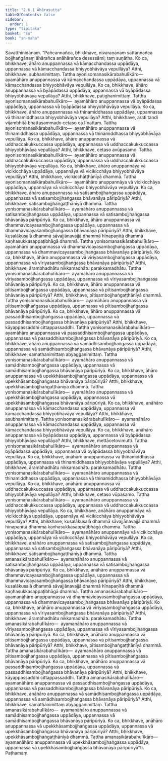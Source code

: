 ```yaml
---
title: "2.6.1 Āhārasutta"
tableOfContents: false
sidebar:
  order: 1
type: "tipitaka"
basket: "su"
book: "sn-maha"
---
```



<DynamicBreadcrumb />

<Division number="232" book="sn-maha" bookNo="14" page="90">

<Paragraph number="555" book="sn-maha">
Sāvatthinidānaṃ. “Pañcannañca, bhikkhave, nīvaraṇānaṃ sattannañca bojjhaṅgānaṃ āhārañca anāhārañca desessāmi; taṃ suṇātha. Ko ca, bhikkhave, āhāro anuppannassa vā kāmacchandassa uppādāya, uppannassa vā kāmacchandassa bhiyyobhāvāya vepullāya? Atthi, bhikkhave, subhanimittaṃ. Tattha ayonisomanasikārabahulīkāro—  ayamāhāro anuppannassa vā kāmacchandassa uppādāya, uppannassa vā kāmacchandassa bhiyyobhāvāya vepullāya.
</Paragraph>

<Paragraph number="556" book="sn-maha">
Ko ca, bhikkhave, āhāro anuppannassa vā byāpādassa uppādāya, uppannassa vā byāpādassa bhiyyobhāvāya vepullāya? Atthi, bhikkhave, paṭighanimittaṃ. Tattha ayonisomanasikārabahulīkāro—  ayamāhāro anuppannassa vā byāpādassa uppādāya, uppannassa vā byāpādassa bhiyyobhāvāya vepullāya.
</Paragraph>

<Paragraph number="557" book="sn-maha">
Ko ca, bhikkhave, āhāro anuppannassa vā thinamiddhassa uppādāya, uppannassa vā thinamiddhassa bhiyyobhāvāya vepullāya? Atthi, bhikkhave, arati tandi vijambhitā bhattasammado cetaso ca līnattaṃ. Tattha ayonisomanasikārabahulīkāro—  ayamāhāro anuppannassa vā thinamiddhassa uppādāya, uppannassa vā thinamiddhassa bhiyyobhāvāya vepullāya.
</Paragraph>

<Paragraph number="558" book="sn-maha">
Ko ca, bhikkhave, āhāro anuppannassa vā uddhaccakukkuccassa uppādāya, uppannassa vā uddhaccakukkuccassa bhiyyobhāvāya vepullāya? Atthi, bhikkhave, cetaso avūpasamo. Tattha ayonisomanasikārabahulīkāro—  ayamāhāro anuppannassa vā uddhaccakukkuccassa uppādāya, uppannassa vā uddhaccakukkuccassa bhiyyobhāvāya vepullāya.
</Paragraph>

<Paragraph number="559" book="sn-maha">
Ko ca, bhikkhave, āhāro anuppannāya vā vicikicchāya uppādāya, uppannāya vā vicikicchāya bhiyyobhāvāya vepullāya? Atthi, bhikkhave, vicikicchāṭṭhānīyā dhammā. Tattha ayonisomanasikārabahulīkāro—  ayamāhāro anuppannāya vā vicikicchāya uppādāya, uppannāya vā vicikicchāya bhiyyobhāvāya vepullāya.
</Paragraph>

<Paragraph number="560" book="sn-maha">
Ko ca, bhikkhave, āhāro anuppannassa vā satisambojjhaṅgassa uppādāya, uppannassa vā satisambojjhaṅgassa bhāvanāya pāripūriyā? Atthi, bhikkhave, satisambojjhaṅgaṭṭhānīyā dhammā. Tattha yonisomanasikārabahulīkāro—  ayamāhāro anuppannassa vā satisambojjhaṅgassa uppādāya, uppannassa vā satisambojjhaṅgassa bhāvanāya pāripūriyā.
</Paragraph>

<Paragraph number="561" book="sn-maha">
Ko ca, bhikkhave, āhāro anuppannassa vā dhammavicayasambojjhaṅgassa uppādāya, uppannassa vā dhammavicayasambojjhaṅgassa bhāvanāya pāripūriyā? Atthi, bhikkhave, kusalākusalā dhammā sāvajjānavajjā dhammā hīnapaṇītā dhammā kaṇhasukkasappaṭibhāgā dhammā. Tattha yonisomanasikārabahulīkāro—  ayamāhāro anuppannassa vā dhammavicayasambojjhaṅgassa uppādāya, uppannassa vā dhammavicayasambojjhaṅgassa bhāvanāya pāripūriyā.
</Paragraph>

<Paragraph number="562" book="sn-maha">
Ko ca, bhikkhave, āhāro anuppannassa vā vīriyasambojjhaṅgassa uppādāya, uppannassa vā vīriyasambojjhaṅgassa bhāvanāya pāripūriyā? Atthi, bhikkhave, ārambhadhātu nikkamadhātu parakkamadhātu. Tattha yonisomanasikārabahulīkāro—  ayamāhāro anuppannassa vā vīriyasambojjhaṅgassa uppādāya, uppannassa vā vīriyasambojjhaṅgassa bhāvanāya pāripūriyā.
</Paragraph>

<Paragraph number="563" book="sn-maha">
Ko ca, bhikkhave, āhāro anuppannassa vā pītisambojjhaṅgassa uppādāya, uppannassa vā pītisambojjhaṅgassa bhāvanāya pāripūriyā? Atthi, bhikkhave, pītisambojjhaṅgaṭṭhānīyā dhammā. Tattha yonisomanasikārabahulīkāro—  ayamāhāro anuppannassa vā pītisambojjhaṅgassa uppādāya, uppannassa vā pītisambojjhaṅgassa bhāvanāya pāripūriyā.
</Paragraph>

<Paragraph number="564" book="sn-maha">
Ko ca, bhikkhave, āhāro anuppannassa vā passaddhisambojjhaṅgassa uppādāya, uppannassa vā passaddhisambojjhaṅgassa bhāvanāya pāripūriyā? Atthi, bhikkhave, kāyappassaddhi cittappassaddhi. Tattha yonisomanasikārabahulīkāro—  ayamāhāro anuppannassa vā passaddhisambojjhaṅgassa uppādāya, uppannassa vā passaddhisambojjhaṅgassa bhāvanāya pāripūriyā.
</Paragraph>

<Paragraph number="565" book="sn-maha">
Ko ca, bhikkhave, āhāro anuppannassa vā samādhisambojjhaṅgassa uppādāya, uppannassa vā samādhisambojjhaṅgassa bhāvanāya pāripūriyā? Atthi, bhikkhave, samathanimittaṃ abyagganimittaṃ. Tattha yonisomanasikārabahulīkāro—  ayamāhāro anuppannassa vā samādhisambojjhaṅgassa uppādāya, uppannassa vā samādhisambojjhaṅgassa bhāvanāya pāripūriyā.
</Paragraph>

<Paragraph number="566" book="sn-maha">
Ko ca, bhikkhave, āhāro anuppannassa vā upekkhāsambojjhaṅgassa uppādāya, uppannassa vā upekkhāsambojjhaṅgassa bhāvanāya pāripūriyā? Atthi, bhikkhave, upekkhāsambojjhaṅgaṭṭhānīyā dhammā. Tattha yonisomanasikārabahulīkāro—  ayamāhāro anuppannassa vā upekkhāsambojjhaṅgassa uppādāya, uppannassa vā upekkhāsambojjhaṅgassa bhāvanāya pāripūriyā.
</Paragraph>

<Paragraph number="567" book="sn-maha">
Ko ca, bhikkhave, anāhāro anuppannassa vā kāmacchandassa uppādāya, uppannassa vā kāmacchandassa bhiyyobhāvāya vepullāya? Atthi, bhikkhave, asubhanimittaṃ. Tattha yonisomanasikārabahulīkāro—  ayamanāhāro anuppannassa vā kāmacchandassa uppādāya, uppannassa vā kāmacchandassa bhiyyobhāvāya vepullāya.
</Paragraph>

<Paragraph number="568" book="sn-maha">
Ko ca, bhikkhave, anāhāro anuppannassa vā byāpādassa uppādāya, uppannassa vā byāpādassa bhiyyobhāvāya vepullāya? Atthi, bhikkhave, mettācetovimutti. Tattha yonisomanasikārabahulīkāro—  ayamanāhāro anuppannassa vā byāpādassa uppādāya, uppannassa vā byāpādassa bhiyyobhāvāya vepullāya.
</Paragraph>

<Paragraph number="569" book="sn-maha">
Ko ca, bhikkhave, anāhāro anuppannassa vā thinamiddhassa uppādāya, uppannassa vā thinamiddhassa bhiyyobhāvāya vepullāya? Atthi, bhikkhave, ārambhadhātu nikkamadhātu parakkamadhātu. Tattha yonisomanasikārabahulīkāro—  ayamanāhāro anuppannassa vā thinamiddhassa uppādāya, uppannassa vā thinamiddhassa bhiyyobhāvāya vepullāya.
</Paragraph>

<Paragraph number="570" book="sn-maha">
Ko ca, bhikkhave, anāhāro anuppannassa vā uddhaccakukkuccassa uppādāya, uppannassa vā uddhaccakukkuccassa bhiyyobhāvāya vepullāya? Atthi, bhikkhave, cetaso vūpasamo. Tattha yonisomanasikārabahulīkāro—  ayamanāhāro anuppannassa vā uddhaccakukkuccassa uppādāya, uppannassa vā uddhaccakukkuccassa bhiyyobhāvāya vepullāya.
</Paragraph>

<Paragraph number="571" book="sn-maha">
Ko ca, bhikkhave, anāhāro anuppannāya vā vicikicchāya uppādāya, uppannāya vā vicikicchāya bhiyyobhāvāya vepullāya? Atthi, bhikkhave, kusalākusalā dhammā sāvajjānavajjā dhammā hīnapaṇītā dhammā kaṇhasukkasappaṭibhāgā dhammā. Tattha yonisomanasikārabahulīkāro—  ayamanāhāro anuppannāya vā vicikicchāya uppādāya, uppannāya vā vicikicchāya bhiyyobhāvāya vepullāya.
</Paragraph>

<Paragraph number="572" book="sn-maha">
Ko ca, bhikkhave, anāhāro anuppannassa vā satisambojjhaṅgassa uppādāya, uppannassa vā satisambojjhaṅgassa bhāvanāya pāripūriyā? Atthi, bhikkhave, satisambojjhaṅgaṭṭhānīyā dhammā. Tattha amanasikārabahulīkāro—  ayamanāhāro anuppannassa vā satisambojjhaṅgassa uppādāya, uppannassa vā satisambojjhaṅgassa bhāvanāya pāripūriyā.
</Paragraph>

<Paragraph number="573" book="sn-maha">
Ko ca, bhikkhave, anāhāro anuppannassa vā dhammavicayasambojjhaṅgassa uppādāya, uppannassa vā dhammavicayasambojjhaṅgassa bhāvanāya pāripūriyā? Atthi, bhikkhave, kusalākusalā dhammā sāvajjānavajjā dhammā hīnapaṇītā dhammā kaṇhasukkasappaṭibhāgā dhammā. Tattha amanasikārabahulīkāro—  ayamanāhāro anuppannassa vā dhammavicayasambojjhaṅgassa uppādāya, uppannassa vā dhammavicayasambojjhaṅgassa bhāvanāya pāripūriyā.
</Paragraph>

<Paragraph number="574" book="sn-maha">
Ko ca, bhikkhave, anāhāro anuppannassa vā vīriyasambojjhaṅgassa uppādāya, uppannassa vā vīriyasambojjhaṅgassa bhāvanāya pāripūriyā? Atthi, bhikkhave, ārambhadhātu nikkamadhātu parakkamadhātu. Tattha amanasikārabahulīkāro—  ayamanāhāro anuppannassa vā vīriyasambojjhaṅgassa uppādāya, uppannassa vā vīriyasambojjhaṅgassa bhāvanāya pāripūriyā.
</Paragraph>

<Paragraph number="575" book="sn-maha">
Ko ca, bhikkhave, anāhāro anuppannassa vā pītisambojjhaṅgassa uppādāya, uppannassa vā pītisambojjhaṅgassa bhāvanāya pāripūriyā? Atthi, bhikkhave, pītisambojjhaṅgaṭṭhānīyā dhammā. Tattha amanasikārabahulīkāro—  ayamanāhāro anuppannassa vā pītisambojjhaṅgassa uppādāya, uppannassa vā pītisambojjhaṅgassa bhāvanāya pāripūriyā.
</Paragraph>

<Paragraph number="576" book="sn-maha">
Ko ca, bhikkhave, anāhāro anuppannassa vā passaddhisambojjhaṅgassa uppādāya, uppannassa vā passaddhisambojjhaṅgassa bhāvanāya pāripūriyā? Atthi, bhikkhave, kāyappassaddhi cittappassaddhi. Tattha amanasikārabahulīkāro—  ayamanāhāro anuppannassa vā passaddhisambojjhaṅgassa uppādāya, uppannassa vā passaddhisambojjhaṅgassa bhāvanāya pāripūriyā.
</Paragraph>

<Paragraph number="577" book="sn-maha">
Ko ca, bhikkhave, anāhāro anuppannassa vā samādhisambojjhaṅgassa uppādāya, uppannassa vā samādhisambojjhaṅgassa bhāvanāya pāripūriyā? Atthi, bhikkhave, samathanimittaṃ abyagganimittaṃ. Tattha amanasikārabahulīkāro—  ayamanāhāro anuppannassa vā samādhisambojjhaṅgassa uppādāya, uppannassa vā samādhisambojjhaṅgassa bhāvanāya pāripūriyā.
</Paragraph>

<Paragraph number="578" book="sn-maha">
Ko ca, bhikkhave, anāhāro anuppannassa vā upekkhāsambojjhaṅgassa uppādāya, uppannassa vā upekkhāsambojjhaṅgassa bhāvanāya pāripūriyā? Atthi, bhikkhave, upekkhāsambojjhaṅgaṭṭhānīyā dhammā. Tattha amanasikārabahulīkāro—  ayamanāhāro anuppannassa vā upekkhāsambojjhaṅgassa uppādāya, uppannassa vā upekkhāsambojjhaṅgassa bhāvanāya pāripūriyā”ti.

</Paragraph>
</Division>

<Paragraph number="579" type="center" book="sn-maha">
Paṭhamaṃ.
</Paragraph>